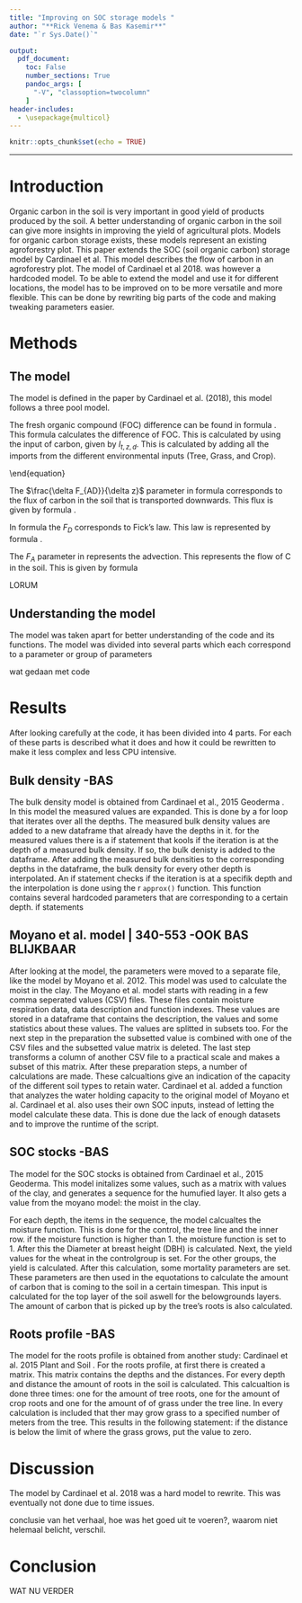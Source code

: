 ```yaml
---
title: "Improving on SOC storage models "
author: "**Rick Venema & Bas Kasemir**"
date: "`r Sys.Date()`"

output: 
  pdf_document:
    toc: False
    number_sections: True
    pandoc_args: [
      "-V", "classoption=twocolumn"
    ]
header-includes:
  - \usepackage{multicol}
---
```


```r
knitr::opts_chunk$set(echo = TRUE)
```

\begin{abstract}
   SOC storage models can give better insights in the amount of carbon in the soil. Existing models are not versatile. Existing models were changed to make them usable for further work with the models. Eventually a lot of the model could be simplified, there were however parts that could not be simplified. We used the model from Cardinael et al. 2018\cite{Cardinael18}. This model represents the SOC storage in the soil. The model was taken apart and the parts were examined to understand the code and what it does. The first idea was to add a nitrogen model to the code, this was however not possible due to the hard 
\end{abstract}

***

# Introduction
Organic carbon in the soil is very important in good yield of products produced by the soil. A better understanding of organic carbon in the soil can give more insights in improving the yield of agricultural plots. Models for organic carbon storage exists, these models represent an existing agroforestry plot.
This paper extends the SOC (soil organic carbon) storage model by Cardinael et al. This model describes the flow of carbon in an agroforestry plot. The model of Cardinael et al 2018\cite{Cardinael18}. was however a hardcoded model. To be able to extend the model and use it for different locations, the model has to be improved on to be more versatile and more flexible. This can be done by rewriting big parts of the code and making tweaking parameters easier. 

# Methods

## The model
The model is defined in the paper by Cardinael et al. (2018), this model follows a three pool model. 

The fresh organic compound (FOC) difference can be found in formula \ref{eq:deltafoc}. This formula calculates the difference of FOC. This is calculated by using the input of carbon, given by $I_{t,z,d}$. This is calculated by adding all the imports from the different environmental inputs (Tree, Grass, and Crop). 

\begin{equation} \label{eq:deltafoc}\
\begin{aligned}
\frac{\delta FOC_{t,z,d}}{\delta t} = I_{t,z,d} + \frac{\delta F_{AD}}{\delta z} + h * f_{2}* dec\_HSOC_{t,z,d} \\ + h *dec\_HSOC2_{tzd} - dec\_FOC_{t,z,d} 
\end{aligned}
\end{equation}

The $\frac{\delta F_{AD}}{\delta z}$ parameter in formula \ref{eq:deltafoc} corresponds to the flux of carbon in the soil that is transported downwards. This flux is given by formula \ref{eq:FAD}.

\begin{equation} \label{eq:FAD}
  F_{AD} = F_{A} + F_{D}
\end{equation}

In formula \ref{eq:FAD} the $F_{D}$ corresponds to Fick's law. This law is represented by formula \ref{eq:fick}.

\begin{equation} \label{eq:fick}
  F_{D} = -D * \frac{\delta ^2 C}{\delta z^2}
\end{equation}

The $F_{A}$ parameter in \ref{eq:FAD} represents the advection. This represents the flow of C in the soil. This is given by formula \ref{eq:advec}
\begin{equation} \label{eq:advec}
  F_{A} = A * C
\end{equation}

\begin{equation} \label{eq:deltahsoc1}
 \frac{\delta HSOC1}{\delta t} = \frac{\delta F_{AD}}{\delta z} + h * f_{1} * dec\_FOC_{t,z,d} - dec\_HSOC1_{t,z,d}
\end{equation}

LORUM

\begin{equation} \label{eq:deltahsoc2}
\begin{aligned}
  \frac{\delta HSOC2}{\delta t} = \frac{\delta F_{AD}}{\delta z} + h * (1-f_{1} * dec\_FOC_{t,z,d} \\  + h *(1-f_{2})*dec\_HSOC1_{t,z,d} - dec\_HSOC2_{t,z,d}
\end{aligned}
\end{equation}

## Understanding the model
The model was taken apart for better understanding of the code and its functions. The model was divided into several parts which each correspond to a parameter or group of parameters

wat gedaan met code 


# Results
After looking carefully at the code, it has been divided into 4 parts. For each of these parts is described what it does and how it could be rewritten to make it less complex and less CPU intensive.

## Bulk density -BAS
The bulk density model is obtained from Cardinael et al., 2015 Geoderma \cite{CardinaelGeoderma} . In this model the measured values are expanded. This is done by a for loop that iterates over all the depths. The measured bulk density values are added to a new dataframe that already have the depths in it. for the measured values there is a if statement that kools if the iteration is at the depth of a measured bulk density. If so, the bulk denisty is added to the dataframe. 
After adding the measured bulk densities to the corresponding depths in the dataframe, the bulk density for every other depth is interpolated. An if statement checks if the iteration is at a specifik depth and the interpolation is done using the r ```approx()``` function. This function contains several hardcoded parameters that are corresponding to a certain depth.
if statements

## Moyano et al. model | 340-553 -OOK BAS BLIJKBAAR
After looking at the model, the parameters were moved to a separate file, like the model by Moyano et al. 2012\cite{Moyano12}. This model was used to calculate the moist in the clay.
The Moyano et al. model starts with reading in a few comma seperated values (CSV) files. These files contain moisture respiration data, data description and function indexes. These values are stored in a dataframe that contains the description, the values and some statistics about these values. The values are splitted in subsets too. For the next step in the preparation the subsetted value is combined with one of the CSV files and the subsetted value matrix is deleted. The last step transforms a column of another CSV file to a practical scale and makes a subset of this matrix.
After these preparation steps, a number of calculations are made. These calcualtions give an indication of the capacity of the different soil types to retain water. Cardinael et al. added a function that analyzes the water holding capacity to the original model of Moyano et al. Cardinael et al. also uses their own SOC inputs, instead of letting the model calculate these data. This is done due the lack of enough datasets and to improve the runtime of the script.

## SOC stocks -BAS
The model for the SOC stocks is obtained from Cardinael et al., 2015 Geoderma\cite{CardinaelGeoderma}. This model initalizes some values, such as a matrix with values of the clay, and generates a sequence for the humufied layer. It also gets a value from the moyano model: the moist in the clay.

For each depth, the items in the sequence, the model calcualtes the moisture function. This is done for the control, the tree line and the inner row. if the moisture function is higher than 1. the moisture function is set to 1. 
After this the Diameter at breast height (DBH) is calculated. Next, the yield values for the wheat in the controlgroup is set. For the other groups, the yield is calculated. After this calculation, some mortality parameters are set. These parameters are then used in the equotations to calculate the amount of carbon that is coming to the soil in a certain timespan. This input is calculated for the top layer of the soil aswell for the belowgrounds layers. The amount of carbon that is picked up by the tree's roots is also calculated.

## Roots profile -BAS
The model for the roots profile is obtained from another study: Cardinael et al. 2015 Plant and Soil \cite{CardinaelRoot}.
For the roots profile, at first there is created a matrix. This matrix contains the depths and the distances. For every depth and distance the amount of roots in the soil is calculated. This calcualtion is done three times: one for the amount of tree roots, one for the amount of crop roots and one for the amount of of grass under the tree line. In every calculation is included that ther may grow grass to a specified number of meters from the tree. This results in the following statement: if the distance is below the limit of where the grass grows, put the value to zero.

# Discussion
The model by Cardinael et al. 2018 \cite{Cardinael18} was a hard model to rewrite. This was eventually not done due to time issues. 


 conclusie van het verhaal, hoe was het goed uit te voeren?, waarom niet helemaal belicht, verschil.


# Conclusion
WAT NU VERDER

\begin{thebibliography}{9}

\bibitem{Cardinael18}
Cardinael, R., Guenet, B., Chevallier, T., Dupraz, C., Cozzi, T., and Chenu, C.: \textit{High organic imputs explain shallow and deep SOC storage in a long-term agroforestry system - combining experimental and modeling approaches}, Biogeosciences, 15, 297-317, https://di.org/10.5194/bg-15-297-2018, 2018.

\bibitem{CardinaelGeoderma}
Cardinael, Rémi & Chevallier, Tiphaine & Barthès, B & Saby, Nicolas & Parent, Théophile & Dupraz, Christian & Bernoux, Martial & Chenu, Claire. (2015). Impact of alley cropping agroforestry on stocks, forms and spatial distribution of soil organic carbon — A case study in a Mediterranean context. Geoderma. 259-260. 288-299. 10.1016/j.geoderma.2015.06.015. 


\bibitem{CardinaelRoot}
Germon, Amandine &amp; Cardinael, Rémi &amp; Dupraz, Christian &amp; Laclau, Jean-Paul &amp; Jourdan, Christophe. (2015). Fine root lifespan depending on their diameter and soil depth. 10.13140/RG.2.1.3101.0967. 

\bibitem{Soertaert10} 
Soetaert, K., Petzoldt, T., and Woodrow Setzer, R.: \textit{Solving differential equations in R: package deSolve}, J. Stat. Softw., 33, 1-25, 2010.

\bibitem{Moyano12}
Moyano, F. E., Vasilyeva, N., Bouckaert, L., Cook, F., Craine, J., Curiel Yuste, J., Don, A., Epron, D., Formanek, P., Franzluebbers, A., Ilstedt, U., K?tterer, T., Orchard, V., Reichstein, M., Rey, A., Ruamps, L., Subke, J.-A., Thomsen, I. K., and Chenu, C.:\textit{ The moisture response of soil heterotrophic respiration: interaction with soil properties}, Biogeosciences, 9, 1173-1182, https://doi.org/10.5194/bg-9-1173-2012, 2012.

\end{thebibliography}



